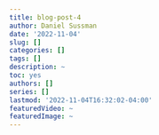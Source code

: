 ```yaml
---
title: blog-post-4
author: Daniel Sussman
date: '2022-11-04'
slug: []
categories: []
tags: []
description: ~
toc: yes
authors: []
series: []
lastmod: '2022-11-04T16:32:02-04:00'
featuredVideo: ~
featuredImage: ~
---
```

